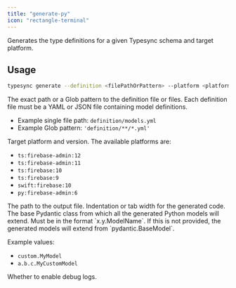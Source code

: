 ```yaml
---
title: "generate-py"
icon: "rectangle-terminal"
---
```


Generates the type definitions for a given Typesync schema and target platform.

## Usage

```bash
typesync generate --definition <filePathOrPattern> --platform <platform> --outFile <filePath> --indentation <indentation> --customPydanticBase <classImportPath> --debug <debug>
```

<ParamField type="string" path="definition" required>
The exact path or a Glob pattern to the definition file or files. Each definition file must be a YAML or JSON file containing model definitions.

- Example single file path: `definition/models.yml`
- Example Glob pattern: `'definition/**/*.yml'`

</ParamField>

<ParamField type="string" path="platform" required>
  Target platform and version. The available platforms are:

- `ts:firebase-admin:12`
- `ts:firebase-admin:11`
- `ts:firebase:10`
- `ts:firebase:9`
- `swift:firebase:10`
- `py:firebase-admin:6`

</ParamField>

<ParamField type="string" path="outFile" required>
  The path to the output file.
</ParamField>

<ParamField type="int" path="indentation" default={2}>
  Indentation or tab width for the generated code.
</ParamField>

<ParamField type="string" path="customPydanticBase">
  The base Pydantic class from which all the generated Python models will extend. Must be in the format `x.y.ModelName`. If this is not provided, the generated models will extend from `pydantic.BaseModel`.

Example values:

- `custom.MyModel`
- `a.b.c.MyCustomModel`

</ParamField>

<ParamField type="boolean" path="debug" default={false}>
  Whether to enable debug logs.
</ParamField>
